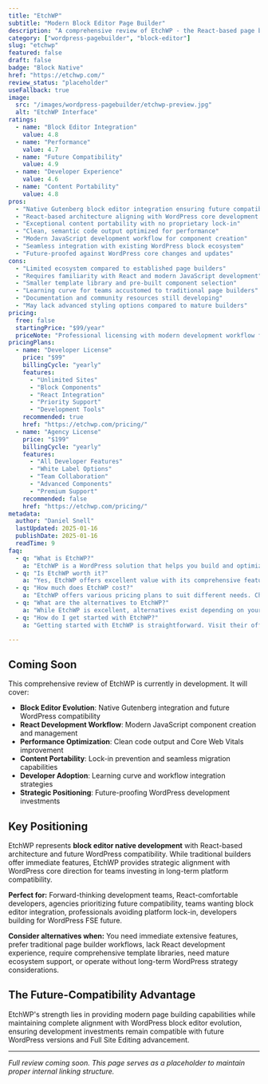```yaml
---
title: "EtchWP"
subtitle: "Modern Block Editor Page Builder"
description: "A comprehensive review of EtchWP - the React-based page builder designed for the modern WordPress block editor, offering performance optimization and Gutenberg-native workflows for future-focused development."
category: ["wordpress-pagebuilder", "block-editor"]
slug: "etchwp"
featured: false
draft: false
badge: "Block Native"
href: "https://etchwp.com/"
review_status: "placeholder"
useFallback: true
image:
  src: "/images/wordpress-pagebuilder/etchwp-preview.jpg"
  alt: "EtchWP Interface"
ratings:
  - name: "Block Editor Integration"
    value: 4.8
  - name: "Performance"
    value: 4.7
  - name: "Future Compatibility"
    value: 4.9
  - name: "Developer Experience"
    value: 4.6
  - name: "Content Portability"
    value: 4.8
pros:
  - "Native Gutenberg block editor integration ensuring future compatibility"
  - "React-based architecture aligning with WordPress core development direction"
  - "Exceptional content portability with no proprietary lock-in"
  - "Clean, semantic code output optimized for performance"
  - "Modern JavaScript development workflow for component creation"
  - "Seamless integration with existing WordPress block ecosystem"
  - "Future-proofed against WordPress core changes and updates"
cons:
  - "Limited ecosystem compared to established page builders"
  - "Requires familiarity with React and modern JavaScript development"
  - "Smaller template library and pre-built component selection"
  - "Learning curve for teams accustomed to traditional page builders"
  - "Documentation and community resources still developing"
  - "May lack advanced styling options compared to mature builders"
pricing:
  free: false
  startingPrice: "$99/year"
  priceNote: "Professional licensing with modern development workflow focus"
pricingPlans:
  - name: "Developer License"
    price: "$99"
    billingCycle: "yearly"
    features:
      - "Unlimited Sites"
      - "Block Components"
      - "React Integration"
      - "Priority Support"
      - "Development Tools"
    recommended: true
    href: "https://etchwp.com/pricing/"
  - name: "Agency License"
    price: "$199"
    billingCycle: "yearly"
    features:
      - "All Developer Features"
      - "White Label Options"
      - "Team Collaboration"
      - "Advanced Components"
      - "Premium Support"
    recommended: false
    href: "https://etchwp.com/pricing/"
metadata:
  author: "Daniel Snell"
  lastUpdated: 2025-01-16
  publishDate: 2025-01-16
  readTime: 9
faq:
  - q: "What is EtchWP?"
    a: "EtchWP is a WordPress solution that helps you build and optimize your website with powerful features and excellent performance."
  - q: "Is EtchWP worth it?"
    a: "Yes, EtchWP offers excellent value with its comprehensive feature set, regular updates, and reliable support. It's a solid investment for serious WordPress users."
  - q: "How much does EtchWP cost?"
    a: "EtchWP offers various pricing plans to suit different needs. Check their official website for current pricing and special offers."
  - q: "What are the alternatives to EtchWP?"
    a: "While EtchWP is excellent, alternatives exist depending on your specific needs. Consider your requirements for features, budget, and ease of use when comparing options."
  - q: "How do I get started with EtchWP?"
    a: "Getting started with EtchWP is straightforward. Visit their official website, choose a plan that fits your needs, and follow their setup documentation or tutorials."

---
```


## Coming Soon

This comprehensive review of EtchWP is currently in development. It will cover:

- **Block Editor Evolution**: Native Gutenberg integration and future WordPress compatibility
- **React Development Workflow**: Modern JavaScript component creation and management
- **Performance Optimization**: Clean code output and Core Web Vitals improvement
- **Content Portability**: Lock-in prevention and seamless migration capabilities
- **Developer Adoption**: Learning curve and workflow integration strategies
- **Strategic Positioning**: Future-proofing WordPress development investments

## Key Positioning

EtchWP represents **block editor native development** with React-based architecture and future WordPress compatibility. While traditional builders offer immediate features, EtchWP provides strategic alignment with WordPress core direction for teams investing in long-term platform compatibility.

**Perfect for:** Forward-thinking development teams, React-comfortable developers, agencies prioritizing future compatibility, teams wanting block editor integration, professionals avoiding platform lock-in, developers building for WordPress FSE future.

**Consider alternatives when:** You need immediate extensive features, prefer traditional page builder workflows, lack React development experience, require comprehensive template libraries, need mature ecosystem support, or operate without long-term WordPress strategy considerations.

## The Future-Compatibility Advantage

EtchWP's strength lies in providing modern page building capabilities while maintaining complete alignment with WordPress block editor evolution, ensuring development investments remain compatible with future WordPress versions and Full Site Editing advancement.

---

*Full review coming soon. This page serves as a placeholder to maintain proper internal linking structure.*